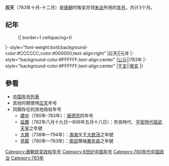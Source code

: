 {{Eranamebox|年号=应天
|起讫时间= 783年十月-十二月
|政权=汉
|帝王= [[朱泚|朱泚]]
|历时= 3个月
|timeline= <timeline>
ImageSize  = width:200 height:50
PlotArea   = width:180 height:30 left:10 bottom:20
TimeAxis   = orientation:horizontal
DateFormat = yyyy
Period     = from:618 till:907
AlignBars  = early
ScaleMajor = increment:40 start:623
Colors =
  id:canvas value:rgb(1,1,0.85)
BackgroundColors = canvas:canvas
PlotData =
  width:15 color:black
  bar:era from:start till:end
  bar:era from:783 till:783 color:red
</timeline>
|说明= <span style="color: red">应天</span>在'''唐朝'''时期的位置。 
}}
'''应天'''（783年十月-十二月）是[[唐朝|唐朝]]时叛变将领[[朱泚|朱泚]]所用的[[年号|年号]]，共计3个月。

== 纪年 ==

:{| border=1 cellspacing=0
|- style="font-weight:bold;background-color:#CCCCCC;color:#000000;text-align:right"
|应天||元年
|- style="background-color:#FFFFFF;text-align:center"
|[[公元|公元]]||783年
|- style="background-color:#FFFFFF;text-align:center"
|[[干支|干支]]||[[癸亥|癸亥]]
|}

== 參看 ==
*[[中国年号列表|中国年号列表]]
* 其他时期使用[[应天|应天]]年号
* 同期存在的其他政权年号
**[[建中_(唐朝)|建中]]（780年-783年）：[[唐德宗|唐德宗]]的年号
** [[延曆|延曆]]（782年八月十九日—806年五月十八日）：奈良時代、[[平安時代|平安時代]][[桓武天皇|桓武天皇]]之年號
**[[大興_(渤海)|大興]]（738年—794年）：[[渤海国|渤海]]文王[[大欽茂|大欽茂]]之年號
** [[見龍|見龍]]（780年—783年）：[[南詔|南詔]]領袖[[異牟尋|異牟尋]]之年號

{{年号|--|[[中国年号列表|唐朝年號]]|[[天皇_(朱泚)|天皇]]}}
{{唐朝年号}}

[[Category:唐朝民变政权年号|Category:唐朝民变政权年号]]
[[Category:8世纪中国年号|Category:8世纪中国年号]]
[[Category:780年代中国政治|Category:780年代中国政治]]
[[Category:783年|Category:783年]]